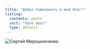 ```yaml
---
title: "Добро пожаловать в мой блог!"
listing:
  contents: posts
  sort: "date desc"
  type: default
---
```


<img src="img/me2f.jpg" alt="Сергей Мирошниченко"
     style="max-width:100%; height:auto; display:block; margin:0 auto;">
